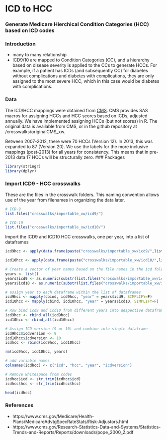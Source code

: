 # ICD to HCC

### Generate Medicare Hierchical Condition Categories (HCC) based on ICD codes

### Introduction
- many to many relationship
- ICD9/10 are mapped to Condition Categories (CC), and a hierarchy based on disease severity is applied to the CCs to generate HCCs. For example, if a patient has ICDs (and subsequently CC) for diabetes without complications and diabetes with complications, they are only assigned to the most severe HCC, which in this case would be diabetes with complications.

### Data
The ICD/HCC mappings were obtained from [CMS](https://www.cms.gov/Medicare/Health-Plans/MedicareAdvtgSpecRateStats/Risk-Adjustors.html). CMS provides SAS macros for assigning HCCs and HCC scores based on ICDs, adjusted annually. We have implemented assigning HCCs (but not scores) in R. The original data is available from CMS, or in the github repository at /crosswalks/originalCMS_xw.

Between 2007-2012, there were 70 HCCs (Version 12). In 2013, this was expanded to 87 (Version 20). We use the labels for the more inclusive mappings (post-2013) for all years for consistency. This means that in pre-2013 data 17 HCCs will be structurally zero. 
### Packages
```r
library(stringr)
library(dplyr)
```

### Import ICD9 - HCC crosswalks
These are the files in the crosswalk folders. This naming convention allows use of the year from filenames in organizing the data later.

```r
# ICD-9
list.files("crosswalks/importable_xw/icd9/")

# ICD-10
list.files("crosswalks/importable_xw/icd10/")
```

Import the ICD9 and ICD10 HCC crosswalks, one per year, into a list of dataframes
```r
icd9hcc <- apply(data.frame(paste("crosswalks/importable_xw/icd9/",list.files("crosswalks/importable_xw/icd9/"),sep="")), 1, FUN=read.fwf, width=c(7,4), header=F, stringsAsFactors=F)

icd10hcc <- apply(data.frame(paste("crosswalks/importable_xw/icd10/",list.files("crosswalks/importable_xw/icd10/"),sep="")), 1, FUN=read.fwf, width=c(7,4), header=F, stringsAsFactors=F)

# Create a vector of year names based on the file names in the icd folders
years <- list()
years$icd9 <- as.numeric(substr(list.files("crosswalks/importable_xw/icd9/"), 0,4))
years$icd10 <- as.numeric(substr(list.files("crosswalks/importable_xw/icd10/"), 0,4))

# assign year to each dataframe within the list of dataframes
icd9hcc <- mapply(cbind, icd9hcc, "year" = years$icd9, SIMPLIFY=F)
icd10hcc <- mapply(cbind, icd10hcc, "year" = years$icd10, SIMPLIFY=F)

# Row bind icd9 and icd10 from different years into despective dataframes
icd9hcc <- rbind_all(icd9hcc)
icd10hcc <- rbind_all(icd10hcc)

# Assign ICD version (9 or 10) and combine into single dataframe
icd9hcc$icdversion <- 9
icd10hcc$icdversion <- 10
icdhcc <- rbind(icd9hcc, icd10hcc)

rm(icd9hcc, icd10hcc, years)

# add variable names
colnames(icdhcc) <- c("icd", "hcc", "year", "icdversion")

# Remove whitespace from codes
icdhcc$icd <- str_trim(icdhcc$icd)
icdhcc$hcc <- str_trim(icdhcc$hcc)
```

```r
head(icdhcc)
```



### References
- https://www.cms.gov/Medicare/Health-Plans/MedicareAdvtgSpecRateStats/Risk-Adjustors.html
- https://www.cms.gov/Research-Statistics-Data-and-Systems/Statistics-Trends-and-Reports/Reports/downloads/pope_2000_2.pdf